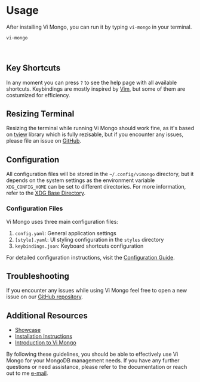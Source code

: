 # Usage

After installing Vi Mongo, you can run it by typing `vi-mongo` in your terminal.

```bash
vi-mongo
```
<br />

## Key Shortcuts

In any moment you can press `?` to see the help page with all available shortcuts. Keybindings are mostly inspired by [Vim](https://www.vim.org/), but some of them are costumized for efficiency.

## Resizing Terminal

Resizing the terminal while running Vi Mongo should work fine, as it's based on [tview](https://github.com/rivo/tview) library which is fully rezisable, but if you encounter any issues, please file an issue on [GitHub](https://github.com/kopecmaciej/vi-mongo/issues).

## Configuration

All configuration files will be stored in the `~/.config/vimongo` directory, but it depends on the system settings as the environment variable `XDG_CONFIG_HOME` can be set to different directories. For more information, refer to the [XDG Base Directory](https://github.com/adrg/xdg?tab=readme-ov-file#xdg-base-directory).

### Configuration Files

Vi Mongo uses three main configuration files:

1. `config.yaml`: General application settings
2. `[style].yaml`: UI styling configuration in the `styles` directory
3. `keybindings.json`: Keyboard shortcuts configuration

For detailed configuration instructions, visit the [Configuration Guide](/docs/configuration).

## Troubleshooting

If you encounter any issues while using Vi Mongo feel free to open a new issue on our [GitHub repository](https://github.com/kopecmaciej/vi-mongo/issues).

## Additional Resources

- [Showcase](/showcase)
- [Installation Instructions](/docs/installation)
- [Introduction to Vi Mongo](/docs/introduction)

By following these guidelines, you should be able to effectively use Vi Mongo for your MongoDB management needs. If you have any further questions or need assistance, please refer to the documentation or reach out to me [e-mail](mailto:maciejkopec92@gmail.com).
